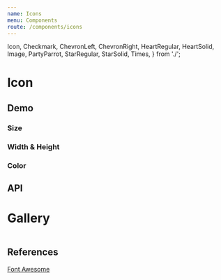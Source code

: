 ```yaml
---
name: Icons
menu: Components
route: /components/icons
---
```



  Icon,
  Checkmark,
  ChevronLeft,
  ChevronRight,
  HeartRegular,
  HeartSolid,
  Image,
  PartyParrot,
  StarRegular,
  StarSolid,
  Times,
} from './';

# Icon

## Demo

### Size

<Playground>
  <Container>
    <PartyParrot size="small" />
    <PartyParrot size="medium" />
    <PartyParrot size="large" />
  </Container>
</Playground>

### Width & Height

<Playground>
  <Container>
    <PartyParrot width={50} height={50} />
  </Container>
</Playground>

### Color

<Playground>
  <Container>
    <HeartSolid color="red" />
    <HeartSolid color="green" />
    <HeartSolid color="blue" />
  </Container>
</Playground>

## API

<Props of={Icon} />

# Gallery

<Playground>
  <Container>
    <Checkmark />
    <ChevronLeft />
    <ChevronRight />
    <HeartRegular />
    <HeartSolid />
    <Image />
    <PartyParrot />
    <StarRegular />
    <StarSolid />
    <Times />
  </Container>
</Playground>

## References

[Font Awesome](https://fontawesome.com)

